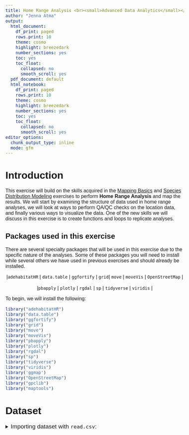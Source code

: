 ```yaml
---
title: Home Range Analysis <br><small>Advanced Data Analytics</small></br>
author: "Jenna Atma"
output:
  html_document: 
    df_print: paged
    rows.print: 10
    theme: cosmo
    highlight: breezedark
    number_sections: yes
    toc: yes
    toc_float:
      collapsed: no
      smooth_scroll: yes
  pdf_document: default
  html_notebook:
    df_print: paged
    rows.print: 10
    theme: cosmo
    highlight: breezedark
    number_sections: yes
    toc: yes
    toc_float:
      collapsed: no
      smooth_scroll: yes
editor_options:
  chunk_output_type: inline
  mode: gfm
---
```


```{=html}
<style type="text/css">

h1.title {
  font-size: 40px;
  font-family: "Times New Roman", Times, serif;
  color: Black;
  text-align: center;
}

h4.author { /* Header 4 - and the author and data headers use this too  */
  font-size: 25px;
  font-family: "Times New Roman", Times, serif;
  font-weight: bold;
  color: #D02349;
  text-align: center;
}

body {
  font-family: Helvetica;
  font-size: 12pt;
}

.zoom {
  transform-origin: 40% 50% 0;
  transition: transform .2s;
  margin: 0 auto;
}
.zoom img{
	width:auto;
	height:auto;	
}
.zoom:hover {
  transform: scale(2);
}

th, td {padding: 5px;}

</style>
```

# Introduction

This exercise will build on the skills acquired in the [Mapping Basics](https://chrismgentry.github.io/Mapping-Basics/) and [Species Distribution Modeling](https://chrismgentry.github.io/Distribution-Maps/) exercises to perform **Home Range Analysis** and map the results. We will start by examining the structure of data used in home range analyses, we will look at ways to perform QA/QC checks on the location data, and finally various ways to visualize the data. One of the new skills we will discuss in this exercise is to create functions and loops to replicate analyses. 

## Packages used in this exercise

There are several specialty packages that will be used in this exercise due to the specific nature of the analyses. Some of these packages you will need to install while several others we have used in previous exercises and should already be installed.

<p align="center">
|```adehabitatHR``` | ```data.table``` | ```ggfortify``` | ```grid```| ```move``` |
```moveVis``` | ```OpenStreetMap``` |<br></br> |```pbapply``` |
```plotly``` | ```rgdal``` | ```sp``` | ```tidyverse``` | ```viridis``` |
</p>

To begin, we will install the following:

```r
library("adehabitatHR")
library("data.table")
library("ggfortify")
library("grid")
library("move")
library("moveVis")
library("pbapply")
library("plotly")
library("rgdal")
library("sp")
library("tidyverse")
library("viridis")
library('ggmap')
library("OpenStreetMap")
library("gpclib")
library("maptools")
```

# Dataset

<details><summary><big>Importing dataset with ```read.csv```:</big></summary>
```r
data <- read.csv("./Data/lowaSCH.csv")
```

This data comes from my thesis research from this past spring/summer. This dataset contains only my study site on the street behind Dr. Schillers' property, which contains GPS points for 3 individual male Louisiana Waterthrushes.

```r
qaqc_plot <- ggplot() + geom_point(data=data, 
                                   aes(location.long,location.lat,
                                       color=individual.local.identifier)) +
                        labs(x="Longitude", y="Latitude") +
                        guides(color=guide_legend("Individual"))

ggplotly(qaqc_plot)
```

With ```plotly```, similar to ```leaflet```, we have the ability to examine the spread of the data points and additional information from various columns. From this plot we can see that there are three individuals; m1, m2, and m3. Already you can see how their territories follow pretty tightly along the stream and tributary at this site.

While we could continue with the current dataset, any analysis would calculate home range for the entire population rather than the individual. 

<p align="center">

Creating a function and using the ```lapply``` command to apply a function over a list or vector dataset. Specifically, this function will take the original *data*set, split it into separate files based on the individual identifier, and create new \*.csv files using the identifier as the filename. 

```r
lapply(split(data, data$individual.local.identifier), 
       function(x)write.csv(x, file = paste(x$individual.local.identifier[1],".csv", sep = ""), row.names = FALSE))
```

```r
files <- list.files(path = ".", pattern = "[m]+[0-9]+", full.names = TRUE)
```

In the ```list.files``` command above, ```path = "."``` informs the locations, in this case the root directory, ```pattern =``` describes the way the files are named, in this case "m" (for male) followed by a number between 0-9, and ```full.names``` describes how the files will be listed. 

# Analysis

## Imagery

Although my data contained only longitude/latitude values, I converted them to UTM and back again to longitude/latitude coordinates to practice using the code if I ever receive data that only has UTM values. 

```r
utm_points <- cbind(data$utm.easting, data$utm.northing)
utm_locations <- SpatialPoints(utm_points, 
                 proj4string=CRS("+proj=utm +zone=16 +datum=WGS84"))
proj_lat.lon <- as.data.frame(spTransform(
                utm_locations, CRS("+proj=longlat +datum=WGS84")))
colnames(proj_lat.lon) <- c("x","y")
raster2 <- openmap(c(36.440453, -87.309515),c(36.436534, -87.319491), type="bing")
raster <- openmap(c(max(proj_lat.lon$y)+0.01, min(proj_lat.lon$x)-0.01), 
                  c(min(proj_lat.lon$y)-0.01, max(proj_lat.lon$x)+0.01), 
                  type = "bing")
raster_utm <- openproj(raster, 
              projection = "+proj=utm +zone=16 +datum=WGS84 +units=m +no_defs")
raster2_utm <- openproj(raster2, 
              projection = "+proj=utm +zone=16 +datum=WGS84 +units=m +no_defs")
```


In the script above, ```utm_point``` is an x,y derived from the primary dataset, ```utm_locations``` set the projection to **UTM Zone 16**, ```proj_lat.lon``` converted the UTM points to longitude/latitude, ```raster``` uses the min/max x,y data to create a bounding box to retrieve the aerial imagery, and ```raster_utm``` reprojected the imagery back to **UTM Zone 16** for Tennessee. Next, ```autoplot.OpenStreetMap``` will display the raster image file with the UTM locations as an overlay.

```r
autoplot.OpenStreetMap(raster_utm, expand = TRUE) + theme_bw() +
  theme(legend.position="bottom") +
  theme(panel.border = element_rect(colour = "black", fill=NA, size=1)) +
  geom_point(data=data, aes(utm.easting,utm.northing,
             color=individual.local.identifier), size = 3, alpha = 0.8) +
  theme(axis.title = element_text(face="bold")) + labs(x="Easting",
        y="Northing") + guides(color=guide_legend("Identifier"))

autoplot.OpenStreetMap(raster2_utm, expand = TRUE) + theme_bw() +
  theme(legend.position="bottom") +
  theme(panel.border = element_rect(colour = "black", fill=NA, size=1)) +
  geom_point(data=data, aes(utm.easting,utm.northing,
             color=individual.local.identifier), size = 3, alpha = 0.8) +
  theme(axis.title = element_text(face="bold")) + labs(x="Easting",
        y="Northing") + guides(color=guide_legend("Identifier"))
```

## Home Range Analysis

In the section above we use the ```lapply``` command to loop a function used to separate the original dataset into individual files. This is a useful tool, however, when the function loops through dozens or even hundreds of files, the process can take a long period of time to complete. Using the ```pblapply``` command adds a progress bar (i.e. **pb**) to the process which provides an estimated time for completion of the function. We will use a similar process to the one above, using the ```pblapply``` command to run MCP analysis on the individual \*.csv files. 

### Minimum Convex Polygon

A description of the steps within the following code will be discussed following the output. The process works by establishing the function and then running ```pblapply``` referring back to the **files** we created in the dataset portion of this exercise.

I had some issues getting "pblapply" to run, so I had to install the package "gpclib" and specify type="source" in order to bypass whatever error I was getting.

I also changed the point and polygon colors to red in order to see them better on the dark background (especially since I couldn't get it to zoom in any closer to the points).

```r
if (!require(gpclib)) install.packages("gpclib", type="source")
gpclibPermit()

mcp_raster <- function(filename){
  data <- read.csv(file = filename)
  x <- as.data.frame(data$utm.easting)
  y <- as.data.frame(data$utm.northing)
  xy <- c(x,y)
  data.proj <- SpatialPointsDataFrame(xy,data, proj4string = CRS("+proj=utm +zone=16 +datum=WGS84 +units=m +no_defs"))
  xy <- SpatialPoints(data.proj@coords)
  mcp.out <- mcp(xy, percent=100, unout="ha")
  mcp.points <- cbind((data.frame(xy)),data$individual.local.identifier)
  colnames(mcp.points) <- c("x","y", "identifier")
  mcp.poly <- fortify(mcp.out, region = "id")
  units <- grid.text(paste(round(mcp.out@data$area,2),"ha"), x=0.85,  y=0.95,
                     gp=gpar(fontface=4, col="white", cex=0.9), draw = FALSE)
  mcp.plot <- autoplot.OpenStreetMap(raster2_utm, expand = TRUE) + theme_bw() + theme(legend.position="none") +
    theme(panel.border = element_rect(colour = "black", fill=NA, size=1)) +
    geom_polygon(data=mcp.poly, aes(x=mcp.poly$long, y=mcp.poly$lat), color="red",fill="#993333", alpha=0.8) +
    geom_point(data=mcp.points, aes(x=x, y=y), color = "red") + 
    labs(x="Easting (m)", y="Northing (m)", title=mcp.points$identifier) +
    theme(legend.position="none", plot.title = element_text(face = "bold", hjust = 0.5)) + 
    annotation_custom(units)
  mcp.plot
}

pblapply(files, mcp_raster)
```

### Kernel-Density Estimation

The same design above can be used to create KDE plots for each individual in the dataset. Because the process is essentially the same, only portions of the function that were not previously described will be discussed.

```r
kde_raster <- function(filename){
  data <- read.csv(file = filename)
  x <- as.data.frame(data$utm.easting)
  y <- as.data.frame(data$utm.northing)
  xy <- c(x,y)
  data.proj <- SpatialPointsDataFrame(xy,data, proj4string = CRS("+proj=utm +zone=16 +datum=WGS84 +units=m +no_defs"))
  xy <- SpatialPoints(data.proj@coords)
  kde<-kernelUD(xy, h="href", kern="bivnorm", grid=100)
  ver <- getverticeshr(kde, 95)
  kde.points <- cbind((data.frame(data.proj@coords)),data$individual.local.identifier)
  colnames(kde.points) <- c("x","y","identifier")
  kde.poly <- fortify(ver, region = "id")
  units <- grid.text(paste(round(ver$area,2)," ha"), x=0.85,  y=0.95,
                     gp=gpar(fontface=4, col="white", cex=0.9), draw = FALSE)
  kde.plot <- autoplot.OpenStreetMap(raster_utm, expand = TRUE) + theme_bw() + theme(legend.position="none") +
    theme(panel.border = element_rect(colour = "black", fill=NA, size=1)) +
    geom_polygon(data=kde.poly, aes(x=kde.poly$long, y=kde.poly$lat), alpha = 0.8) +
    geom_point(data=kde.points, aes(x=x, y=y)) +
    labs(x="Easting (m)", y="Northing (m)", title=kde.points$identifier) +
    theme(legend.position="none", plot.title = element_text(face = "bold", hjust = 0.5)) + 
    annotation_custom(units)
  kde.plot
}

pblapply(files, kde_raster)
```

```r
kde_raster <- function(filename){
  data <- read.csv(file = filename)
#  x <- as.data.frame(data$utm.easting)
#  y <- as.data.frame(data$utm.northing)
#  x <- seq(737326.0, 737639.6, by=5)        
#  y <-seq(106071.4, 106259.9, by=5)
#xy <- expand.grid(x=x,y=y)
x <- seq(-50, 150, by=1.) # resolution is the pixel size you desire 
y <- seq(-50, 150, by=1.)
  xy <- c(x,y)
#xy <- expand.grid(x=x,y=y)
coordinates(xy) <- ~x+y
gridded(xy) <- TRUE
class(xy)
#x <- seq(xmin,xmax,by=resolution) # where resolution is the pixel size you desire 
#y <- seq(ymin,ymax,by=resolution)
kde=kernelUD(data[,1],h=h, grid=xy, kern=c("bivnorm"))
  data.proj <- SpatialPointsDataFrame(xy,data, proj4string = CRS("+proj=utm +zone=16 +datum=WGS84 +units=m +no_defs"))
#  xy <- SpatialPoints(data.proj@coords)
#  kde<-kernelUD(xy, h="href", kern="bivnorm", grid=95)
  ver <- getverticeshr(kde, 95)
  kde.points <- cbind((data.frame(data.proj@coords)),data$individual.local.identifier)
  colnames(kde.points) <- c("x","y","identifier")
  kde.poly <- fortify(ver, region = "id")
  units <- grid.text(paste(round(ver$area,2),"ha"), x=0.85,  y=0.95,
                     gp=gpar(fontface=4, col="white", cex=0.9), draw = FALSE)
  kde.plot <- autoplot.OpenStreetMap(raster2_utm, expand = TRUE) + theme_bw() + theme(legend.position="none") +
    theme(panel.border = element_rect(colour = "black", fill=NA, size=1)) +
    geom_polygon(data=kde.poly, aes(x=kde.poly$long, y=kde.poly$lat), alpha = 0.8) +
    geom_point(data=kde.points, aes(x=x, y=y)) +
    labs(x="Easting (m)", y="Northing (m)", title=kde.points$identifier) +
    theme(legend.position="none", plot.title = element_text(face = "bold", hjust = 0.5)) + 
    annotation_custom(units)
  kde.plot
}

pblapply(files, kde_raster)
```

The anatomy of the function above is as follows:
```kde_raster <- function(filename){...``` for each *file* listed from the project directory complete the following commands

- ```kernelUD()```, estimation of kernel home-range
- ```getverticeshr()```, extract home-range contour

The rest of the information can be found by examing the help menu for the various commands or looking at the display options for each portion of the script.

### Brownian Bridge Movement

Although this appears to be working backwards, in the previous two examples you have seen how to create a function that can be looped to run the analysis for a list fo files. For this analysis, we will create a conventional script for a single individual. Portions of the script that were not previously described will be discussed following the analysis.

```r
LOWAsch <- read.csv("./Data/lowaSCH.csv")
```
```r
date <- as.POSIXct(strptime(as.character(LOWAsch$timestamp),"%Y-%m-%d %H:%M:%S", tz="US"))
LOWAsch$date <- date
LOWAsch.reloc <- cbind.data.frame(LOWAsch$utm.easting, LOWAsch$utm.northing,
                                as.vector(LOWAsch$individual.local.identifier),
                                as.POSIXct(date))
colnames(LOWAsch.reloc) <- c("x","y","id","date")
trajectory <- as.ltraj(LOWAsch.reloc, date=date, id="LOWAsch")
sig1 <- liker(trajectory, sig2 = 58, rangesig1 = c(0, 5), plotit = FALSE)
lowa.traj <- kernelbb(trajectory, sig1 = .7908, sig2 = 58, grid = 100)
bb_ver <- getverticeshr(lowa.traj, 95)
bb_poly <- fortify(bb_ver, region = "id", 
                   proj4string = CRS("+proj=utm +zone=16+
                                     datum=WGS84 +units=m +no_defs"))
colnames(bb_poly) <- c("x","y","order","hole","piece","id","group")
bb_image <- crop(lowa.traj, bb_ver, 
                 proj4string = CRS("+proj=utm +zone=16 +
                                   datum=WGS84 +units=m +no_defs"))
bb_units <- grid.text(paste(round(bb_ver$area,2)," ha"), x=0.85,  y=0.95,
                   gp=gpar(fontface=4, col="white", cex=0.9), draw = FALSE)
bb.plot <- autoplot.OpenStreetMap(raster_utm, expand = TRUE) + theme_bw() + theme(legend.position="none") +
  theme(panel.border = element_rect(colour = "black", fill=NA, size=1)) +
  geom_tile(data=bb_image, 
            aes(x=bb_image@coords[,1], y=bb_image@coords[,2],
            fill = bb_image@data$ud)) +
  geom_polygon(data=bb_poly, aes(x=x, y=y, group = group), color = "black", fill = NA) +
  scale_fill_viridis_c(option = "inferno") + annotation_custom(bb_units) +
  labs(x="Easting (m)", y="Northing (m)", title="LOWAsch") +
  theme(legend.position="none", plot.title = element_text(face = "bold", hjust = 0.5))
bb.plot
```
Issue w/ dates

## Animate Trajectory Data

The final analysis we will perform in this exercise is a visual animation of the relocation data. Using the data from above you can ```plot(trajectory)``` and see a plot of the relocation information for an individual. However, we can use the ```move``` and ```moveVis``` packages to create an animation of the relocations. 

We need to begin by creating a *move* object containing relocations (x,y), time and date information (time), a projection string, individual identifier (animal), and sensor type (sensor). *See the description for ```move()``` in the help menu for optional information.*

```r
lowa_move <- move(x=LOWAsch$location.long, 
#lowa2_move<-move(df$location.long, df$location.lat,
             y=LOWAsch$location.lat, 
             time=as.POSIXct(LOWAsch$timestamp, 
                             format="%m/%d/%Y %H:%M",tz="UTC"), 
             #time=as.POSIXct(df$timestamp,format="%m/%d/%Y %H:%M",tz="UTC"),
               proj=CRS("+init=epsg:32615"))
             proj=CRS("+proj=longlat +ellps=WGS84 +datum=WGS84")
             data=LOWAsch
             animal=LOWAsch$individual.local.identifier 
             sensor=LOWAsch$sensor.type
```

```r
movement <- align_move(lowa_move, res = "max", digit = 0, unit = "secs")
```

With the data now on a uniform time scale we can create the frames and animation for the relocations. For this step I will use a basemap from [MapBox](https://www.mapbox.com/) which require token access through the use of their API. To do this you need to register with MapBox and create an access token. Then create a .Renviron file in your project folder. Copy the token information from MapBox and create an object in the .Renviron file such as `map_token = 'paste token here'` and add `map_token =  Sys.getenv('map_token')` to the script below. However using the `get_maptypes()` script you can see there are various map services and map types that can be used. A simple output would be to use `map_service = 'osm'` (OpenStreetMaps) and `map_type = 'topographic'` or other map types available by viewing `get_maptypes('owm')`. when using a basemap without token access the `map_token` option can be removed from the script below.

```r
frames <- frames_spatial(movement, path_colors = "red",
                         map_service = "osm", 
                         map_type = "topographic",
                         alpha = 0.5) %>% 
  add_labels(x = "Longitude", y = "Latitude") %>%
  add_northarrow() %>% 
  add_timestamps(movement, type = "label") %>%
  add_scalebar(distance = 2) %>% 
  add_progress()
```

```r
animate_frames(frames, fps = 5, overwrite = TRUE,
               out_file = "./moveVis-2021lowa.gif")
```               
